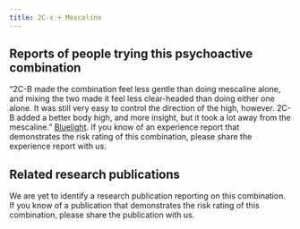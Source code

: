 ---
title: 2C-x + Mescaline
---

## Reports of people trying this psychoactive combination

“2C-B made the combination feel less gentle than doing mescaline alone, and mixing the two made it feel less clear-headed than doing either one alone. It was still very easy to control the direction of the high, however. 2C-B added a better body high, and more insight, but it took a lot away from the mescaline.” [Bluelight](https://bluelight.org/xf/threads/mescaline-and-2c-b.696395/).
If you know of an experience report that demonstrates the risk rating of this combination, please share the experience report with us.


## Related research publications

We are yet to identify a research publication reporting on this combination. If you know of a publication that demonstrates the risk rating of this combination, please share the publication with us.
